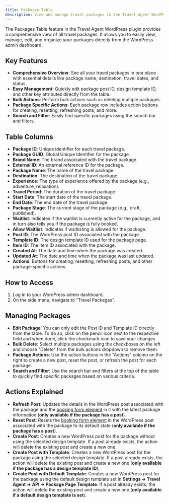 ```yaml
---
title: Packages Table
description: View and manage travel packages in the Travel Agent WordPress plugin.
---
```


The Packages Table feature in the Travel Agent WordPress plugin provides a comprehensive view of all travel packages. It allows you to easily view, manage, edit, and organize your packages directly from the WordPress admin dashboard.

## Key Features
- **Comprehensive Overview**: See all your travel packages in one place with essential details like package name, destination, travel dates, and status.
- **Easy Management**: Quickly edit package post ID, design template ID, and other key attributes directly from the table.
- **Bulk Actions**: Perform bulk actions such as deleting multiple packages.
- **Package Specific Actions**: Each package row includes action buttons for creating, resetting, refreshing posts, and more.
- **Search and Filter**: Easily find specific packages using the search bar and filters.

## Table Columns
- **Package ID**: Unique identifier for each travel package.
- **Package GUID**: Global Unique Identifier for the package.
- **Brand Name**: The brand associated with the travel package.
- **External ID**: An external reference ID for the package.
- **Package Name**: The name of the travel package.
- **Destination**: The destination of the travel package.
- **Experience**: The type of experience offered by the package (e.g., adventure, relaxation).
- **Travel Period**: The duration of the travel package.
- **Start Date**: The start date of the travel package.
- **End Date**: The end date of the travel package.
- **Package Stage**: The current stage of the package (e.g., draft, published).
- **Waitlist**: Indicates if the waitlist is currently active for the package, and in turn also tells you if the package is fully booked.
- **Allow Waitlist**: Indicates if waitlisting is allowed for the package.
- **Post ID**: The WordPress post ID associated with the package.
- **Template ID**: The design template ID used for the package page.
- **Item ID**: The item ID associated with the package.
- **Created At**: The date and time when the package was created.
- **Updated At**: The date and time when the package was last updated.
- **Actions**: Buttons for creating, resetting, refreshing posts, and other package-specific actions.

## How to Access
1. Log in to your WordPress admin dashboard.
2. On the side menu, navigate to "Travel Packages".

## Managing Packages
- **Edit Package**: You can only edit the Post ID and Template ID directly from the table. To do so, click on the pencil icon next to the respective field and when done, click the checkmark icon to save your changes.
- **Bulk Delete**: Select multiple packages using the checkboxes on the left and choose "Delete" from the bulk actions dropdown to remove them.
- **Package Actions**: Use the action buttons in the "Actions" column on the right to create a new post, reset the post, or refresh the post for each package.
- **Search and Filter**: Use the search bar and filters at the top of the table to quickly find specific packages based on various criteria.

## Actions Explained
- **Refresh Post**: Updates the details in the WordPress post associated with the package and the [booking form element](/travel-agent-wordpress/features/booking-form-element) in it with the latest package information (**only available if the package has a post**).
- **Reset Post**: Resets the [booking form element](/travel-agent-wordpress/features/booking-form-element) in the WordPress post associated with the package to its default state (**only available if the package has a post**).
- **Create Post**: Creates a new WordPress post for the package without using the selected design template. If a post already exists, the action will delete the existing post and create a new one.
- **Create Post with Template**: Creates a new WordPress post for the package using the selected design template. If a post already exists, the action will delete the existing post and create a new one (**only available if the package has a design template ID**).
- **Create Post with Default Template**: Creates a new WordPress post for the package using the default design template set in **Settings → Travel Agent → API → Package Page Template**. If a post already exists, the action will delete the existing post and create a new one (**only available if a default design template is set**).